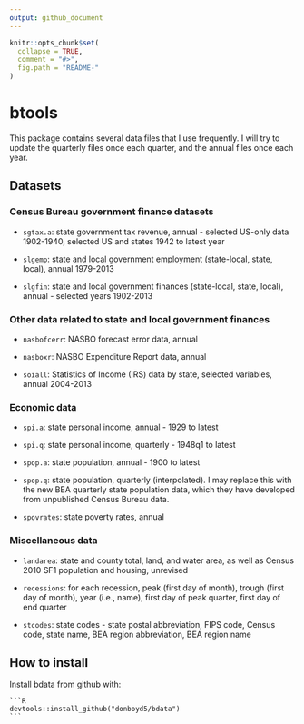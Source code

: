 ```yaml
---
output: github_document
---
```


<!-- README.md is generated from README.Rmd. Please edit that file -->

<!-- Don't forget to knit README.Rmd. -->

```r
knitr::opts_chunk$set(
  collapse = TRUE,
  comment = "#>",
  fig.path = "README-"
)
```


# btools
This package contains several data files that I use frequently. I will try to update the quarterly files once each quarter, and the annual files once each year.


## Datasets

### Census Bureau government finance datasets

* `sgtax.a`: state government tax revenue, annual - selected US-only data 1902-1940, selected US and states 1942 to latest year

* `slgemp`: state and local government employment (state-local, state, local), annual 1979-2013

* `slgfin`: state and local government finances (state-local, state, local), annual - selected years 1902-2013


### Other data related to state and local government finances
* `nasbofcerr`: NASBO forecast error data, annual

* `nasboxr`: NASBO Expenditure Report data, annual

* `soiall`: Statistics of Income (IRS) data by state, selected variables, annual 2004-2013

### Economic data
* `spi.a`: state personal income, annual - 1929 to latest

* `spi.q`: state personal income, quarterly - 1948q1 to latest

* `spop.a`: state population, annual - 1900 to latest

* `spop.q`: state population, quarterly (interpolated). I may replace this with the new BEA quarterly state population data, which they have developed from unpublished Census Bureau data.

* `spovrates`: state poverty rates, annual


### Miscellaneous data
* `landarea`: state and county total, land, and water area, as well as Census 2010 SF1 population and housing, unrevised

* `recessions`: for each recession, peak (first day of month), trough (first day of month), year (i.e., name), first day of peak quarter, first day of end quarter

* `stcodes`: state codes - state postal abbreviation, FIPS code, Census code, state name, BEA region abbreviation, BEA region name

## How to install

Install bdata from github with:
  
    ```R
    devtools::install_github("donboyd5/bdata")
    ```


